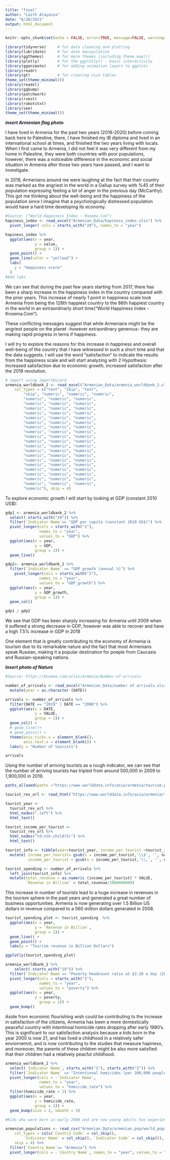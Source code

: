 ```yaml
---
title: "final"
author: "Laith Alayassa"
date: "6/28/2021"
output: html_document
---
```


```r
knitr::opts_chunk$set(echo = FALSE, error=TRUE, message=FALSE, warning=FALSE)
```

```r
library(tidyverse)     # for data cleaning and plotting
library(lubridate)     # for date manipulation
library(ggthemes)      # for more themes (including theme_map())
library(plotly)        # for the ggplotly() - basic interactivity
library(gganimate)     # for adding animation layers to ggplots
library(readr)
library(gt)            # for creating nice tables
theme_set(theme_minimal())
library(readxl)
library(ggbump)
library(patchwork)
library(rvest)    
library(robotstxt)
library(see)
theme_set(theme_minimal())

```

***insert Armenian flag photo***

I have lived in Armenia for the past two years (2018-2020) before coming back here to Palestine, there, I have finished my IB diploma and lived in an international school at times, and finished the two years living with locals. When I first came to Armenia, I did not feel it was very different from my home in Palestine, they were both countries with poor populations, however, there was a noticeable difference in the economic and social situation in Armenia after those two years have passed, and I want to investigate.

In 2019, Armenians around me were laughing at the fact that their country was marked as the angriest in the world in a Gallup survey with %45 of their population expressing feeling a lot of anger in the previous day (McCarthy). This got me thinking about the well-being and the happiness of the population since I imagine that a psychologically distressed population would have a hard time developing its economy.

```r
#Source: (“World Happiness Index - Knoema.Com”)
hapiness_index <- read_excel("Armenian_Data/hapiness_index.xlsx") %>% 
  pivot_longer( cols = starts_with("20"), names_to = "year") 
```

```r
hapiness_index %>% 
  ggplot(aes(x = year,
             y = value,
             group = 1)) +
  geom_point() +
  geom_line(color = "yellow2") +
  labs(
    y = "Happiness score"
  )
#Add labs

```

We can see that during the past few years starting from 2017, there has been a sharp increase in the happiness index in the country compared with the prior years. This increase of nearly 1 point in happiness scale took Armenia from being the 128th happiest country to the 86th happiest country in the world in an extraordinarly short time(“World Happiness Index - Knoema.Com”).

These conflicting messages suggest that while Armenians might be the angriest people on the planet -however extraordinary generous- they are making rapid progress in terns if happiness.

I will try to explore the reasons for this increase in happiness and overall well-being of the country that I have witnessed in such a short time and that the data suggests. I will use the word "satisfaction" to indicate the results from the happiness scale and will start analyzing with 2 Hypothesis: Increased satisfaction due to economic growth, increased satisfaction after the 2018 revolution.



```r
# import using importWizard
armenia_worldbank_2 <- read_excel("Armenian_Data/armenia_worldbank_2.xlsx", 
    col_types = c("text", "skip", "text", 
        "skip", "numeric", "numeric", "numeric", 
        "numeric", "numeric", "numeric", 
        "numeric", "numeric", "numeric", 
        "numeric", "numeric", "numeric", 
        "numeric", "numeric", "numeric", 
        "numeric", "numeric", "numeric", 
        "numeric", "numeric", "numeric", 
        "numeric", "numeric", "numeric", 
        "numeric", "numeric", "numeric", 
        "numeric", "numeric", "numeric", 
        "numeric", "numeric", "numeric", 
        "numeric", "numeric", "numeric", 
        "numeric", "numeric", "numeric", 
        "numeric", "numeric", "numeric", 
        "numeric", "numeric", "numeric", 
        "numeric", "numeric", "numeric", 
        "numeric", "numeric", "numeric", 
        "numeric", "numeric", "numeric", 
        "numeric", "numeric", "numeric", 
        "numeric", "numeric", "numeric", 
        "numeric"), skip = 4)

```

To explore economic growth I will start by looking at GDP (constant 2010 US$):

```r
gdp1 <- armenia_worldbank_2 %>% 
  select(-starts_with("19")) %>% 
  filter(`Indicator Name`== "GDP per capita (constant 2010 US$)") %>% 
  pivot_longer(cols = starts_with("2"),
               names_to = "year",
               values_to = "GDP") %>% 
  ggplot(aes(x = year,
             y = GDP,
             group = 1)) +
  geom_line()
```

```r
gdp2<- armenia_worldbank_2 %>% 
  filter(`Indicator Name` == "GDP growth (annual %)") %>% 
    pivot_longer(cols = starts_with("2"),
               names_to = "year",
               values_to = "GDP_growth") %>% 
  ggplot(aes(x = year,
             y = GDP_growth,
             group = 1)) +
  geom_col()
``` 

```r
gdp1 / gdp2
```

We see that GDP has been sharply increasing for Armenia until 2009 when it suffered a strong decrease in GDP, however was able to recover and have a high 7.5% increase in GDP in 2018

One element that is greatly contributing to the economy of Armenia is tourism due to its remarkable nature and the fact that most Armenians speak Russian, making it a popular destination for poeple from Caucasis and Russian-speaking nations.

***Insert photo of Nature***

```r
#Source: https://knoema.com/atlas/Armenia/Number-of-arrivals

number_of_arrivals <- read_excel("Armenian_Data/number of arrivals.xlsx") %>% 
  mutate(year = as.character (DATE))
```

```r
arrivals <- number_of_arrivals %>% 
  filter(DATE == "2019" | DATE == "2008") %>% 
  ggplot(aes(x = DATE,
             y = VALUE,
             group = 1)) +
  geom_col() +
  # geom_line()+
  # geom_point() +
  theme(axis.ticks.x = element_blank(),
        axis.text.x = element_blank()) +
  labs(y = "Number of tourists") 

arrivals
```


Using the number of arriving tourists as a rough  indicator, we can see that the number of arriving tourists has tripled from around 500,000 in 2009 to 1,900,000 in 2019.

```r
paths_allowed(paths ="https://www.worlddata.info/asia/armenia/tourism.php")
```
```r
tourist_rev_url <- read_html("https://www.worlddata.info/asia/armenia/tourism.php")
```


```r
tourist_year <- 
  tourist_rev_url %>%
  html_nodes(".left") %>%
  html_text()

tourist_income_per_tourist <- 
  tourist_rev_url %>%
  html_nodes("td:nth-child(5)") %>%
  html_text()
```


```r
tourist_info <- tibble(year=tourist_year, income_per_tourist =tourist_income_per_tourist) %>% 
  mutate( income_per_tourist= gsub(x = income_per_tourist,'\\$', '', num),
          income_per_tourist = gsub(x = income_per_tourist,'\\,', '', num))
```

```r
tourist_spending <- number_of_arrivals %>% 
  left_join(tourist_info) %>% 
  mutate(total_revenue = as.numeric (income_per_tourist) * VALUE,
         `Revenue in Billion` = total_revenue/1000000000)
```


This increase in number of tourists lead to a huge increase in revenues in the tourism sphere in the past years and generated a great number of business opportunities. Armenia is now generating over 1.5 Billion US dollars in revenue compared to a 560 million dollars generated in 2008. 

```r
tourist_spending_plot <- tourist_spending  %>% 
  ggplot(aes(x = year,
             y = `Revenue in Billion`,
             group = 1)) +
  geom_line() +
  geom_point() +
  labs(y = "Tourism revenue in Billion Dollars")

ggplotly(tourist_spending_plot)
```


```r
armenia_worldbank_2 %>% 
    select(-starts_with("19")) %>% 
  filter(`Indicator Name`== "Poverty headcount ratio at $3.20 a day (2011 PPP) (% of population)") %>% 
  pivot_longer(cols = starts_with("2"),
               names_to = "year",
               values_to = "poverty") %>% 
  ggplot(aes(x = year,
             y = poverty,
               group = 1)) +
  geom_bump()
```



Aside from economic flourishing wish could be contributing to the increase in satisfaction of the citizens, Armenia has been a more domestically peaceful country with intentinoal homicide rates dropping after early 1990's. This is significant to our satisfaction analysis because a kids born in the year 2000 is now 21, and has lived a childhood in a relatively safer enviornemnt, and is now contributing to the studies that measure hapiness, and moreover, the parents of these children might be also more satisfied that their children had a relatively peacful childhood.

```r
armenia_worldbank_2 %>%
  select(`Indicator Name`, starts_with("1"), starts_with("2")) %>% 
  filter(`Indicator Name` == "Intentional homicides (per 100,000 people)") %>% 
  pivot_longer(cols = -`Indicator Name`,
               names_to = "year",
               values_to = "homicide_rate") %>%
  filter(homicide_rate > 1) %>% 
  ggplot(aes(x = year,
             y = homicide_rate,
             group = 1)) +
  geom_bump(size = 2, smooth = 5)

#Kids who were born in early 2000 and are now young adults has experienced much less of this
```







<!-- ```{r} -->
<!-- tourist_revenue <- tourist_info %>%  -->
<!--   filter(year > 2000) %>%  -->
<!--   ggplot(aes(x = year , y = revenue4)) + -->
<!--   geom_col() -->

<!-- arrivals/tourist_revenue_graph -->
<!-- ``` -->











```r

armenian_populations <- read_csv("Armenian_Data/armenian_pop/world_populations.csv", 
    col_types = cols(`Country Code` = col_skip(), 
        `Indicator Name` = col_skip(), `Indicator Code` = col_skip()), 
    skip = 4) %>% 
  filter(`Country Name`== "Armenia") %>% 
  pivot_longer(cols = -`Country Name`, names_to = "year", values_to = "population")

```









